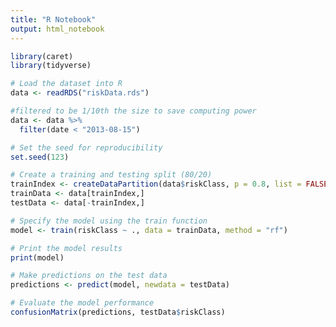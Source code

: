 ```yaml
---
title: "R Notebook"
output: html_notebook
---
```

```r
library(caret)
library(tidyverse)
```

```r
# Load the dataset into R
data <- readRDS("riskData.rds")

#filtered to be 1/10th the size to save computing power
data <- data %>% 
  filter(date < "2013-08-15")

# Set the seed for reproducibility
set.seed(123)
```

```r
# Create a training and testing split (80/20)
trainIndex <- createDataPartition(data$riskClass, p = 0.8, list = FALSE)
trainData <- data[trainIndex,]
testData <- data[-trainIndex,]

# Specify the model using the train function
model <- train(riskClass ~ ., data = trainData, method = "rf")
```

```r
# Print the model results
print(model)
```

```r
# Make predictions on the test data
predictions <- predict(model, newdata = testData)

# Evaluate the model performance
confusionMatrix(predictions, testData$riskClass)
```

